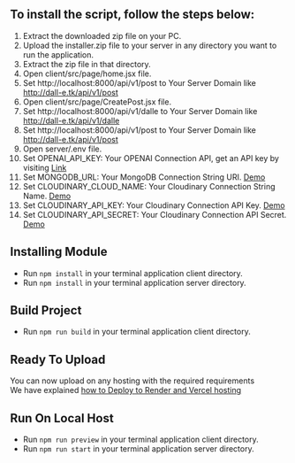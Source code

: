 ## To install the script, follow the steps below:
1. Extract the downloaded zip file on your PC.
2. Upload the installer.zip file to your server in any directory you want to run the application.
3. Extract the zip file in that directory. 
4. Open client/src/page/home.jsx file.
5. Set http://localhost:8000/api/v1/post to Your Server Domain like http://dall-e.tk/api/v1/post
6. Open client/src/page/CreatePost.jsx file.
7. Set http://localhost:8000/api/v1/dalle to Your Server Domain like http://dall-e.tk/api/v1/dalle
8. Set http://localhost:8000/api/v1/post to Your Server Domain like http://dall-e.tk/api/v1/post
9. Open server/.env file.
10. Set OPENAI_API_KEY: Your OPENAI Connection API, get an API key by visiting [Link](https://beta.openai.com/account/api-keys)
11. Set MONGODB_URL: Your MongoDB Connection String URI. [Demo](https://www.mongodb.com/docs/manual/reference/connection-string "title")
12. Set CLOUDINARY_CLOUD_NAME: Your Cloudinary Connection String Name. [Demo](https://cloudinary.com/documentation/how_to_integrate_cloudinary#1_create_your_account_and_set_up_your_product_environment)
13. Set CLOUDINARY_API_KEY: Your Cloudinary Connection API Key. [Demo](https://cloudinary.com/documentation/how_to_integrate_cloudinary#1_create_your_account_and_set_up_your_product_environment)
14. Set CLOUDINARY_API_SECRET: Your Cloudinary Connection API Secret. [Demo](https://cloudinary.com/documentation/how_to_integrate_cloudinary#1_create_your_account_and_set_up_your_product_environment)

## Installing Module
* Run ```npm install``` in your terminal application client directory.
* Run ```npm install``` in your terminal application server directory.

## Build Project
* Run ```npm run build``` in your terminal application client directory.

## Ready To Upload
You can now upload on any hosting with the required requirements\
We have explained [how to Deploy to Render and Vercel hosting](/deploy-for-render&vercel)

## Run On Local Host
* Run ```npm run preview``` in your terminal application client directory.
* Run ```npm run start``` in your terminal application server directory.
